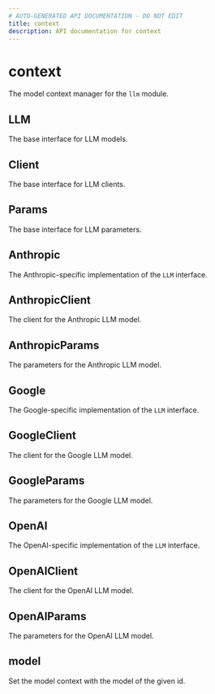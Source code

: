 ```yaml
---
# AUTO-GENERATED API DOCUMENTATION - DO NOT EDIT
title: context
description: API documentation for context
---
```


# context

The model context manager for the `llm` module.

## <ApiType type="Alias" path="models/context/index" symbolName="LLM" /> LLM

The base interface for LLM models.

## <ApiType type="Alias" path="models/context/index" symbolName="Client" /> Client

The base interface for LLM clients.

## <ApiType type="Alias" path="models/context/index" symbolName="Params" /> Params

The base interface for LLM parameters.

## <ApiType type="Alias" path="models/context/index" symbolName="Anthropic" /> Anthropic

The Anthropic-specific implementation of the `LLM` interface.

## <ApiType type="Alias" path="models/context/index" symbolName="AnthropicClient" /> AnthropicClient

The client for the Anthropic LLM model.

## <ApiType type="Alias" path="models/context/index" symbolName="AnthropicParams" /> AnthropicParams

The parameters for the Anthropic LLM model.

## <ApiType type="Alias" path="models/context/index" symbolName="Google" /> Google

The Google-specific implementation of the `LLM` interface.

## <ApiType type="Alias" path="models/context/index" symbolName="GoogleClient" /> GoogleClient

The client for the Google LLM model.

## <ApiType type="Alias" path="models/context/index" symbolName="GoogleParams" /> GoogleParams

The parameters for the Google LLM model.

## <ApiType type="Alias" path="models/context/index" symbolName="OpenAI" /> OpenAI

The OpenAI-specific implementation of the `LLM` interface.

## <ApiType type="Alias" path="models/context/index" symbolName="OpenAIClient" /> OpenAIClient

The client for the OpenAI LLM model.

## <ApiType type="Alias" path="models/context/index" symbolName="OpenAIParams" /> OpenAIParams

The parameters for the OpenAI LLM model.

## <ApiType type="Function" path="models/context/index" symbolName="model" /> model

Set the model context with the model of the given id.

